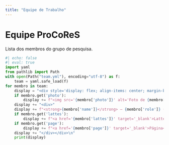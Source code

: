 ```yaml
---
title: "Equipe de Trabalho"
---
```


# Equipe ProCoReS

Lista dos membros do grupo de pesquisa.

```python
#| echo: false
#| eval: true
import yaml
from pathlib import Path
with open(Path("team.yml"), encoding="utf-8") as f:
    team = yaml.safe_load(f)
for membro in team:
    display = "<div style='display: flex; align-items: center; margin-bottom: 1em;'>"
    if membro.get('photo'):
        display += f"<img src='{membro['photo']}' alt='Foto de {membro['name']}' style='width:70px; height:70px; object-fit:cover; border-radius:50%; margin-right: 1em;'>"
    display += "<div>"
    display += f"<strong>{membro['name']}</strong> — {membro['role']} ({membro['area']})<br>"
    if membro.get('lattes'):
        display += f"<a href='{membro['lattes']}' target='_blank'>Lattes</a> "
    if membro.get('page'):
        display += f"<a href='{membro['page']}' target='_blank'>Página</a>"
    display += "</div></div>\n"
    print(display)
```
